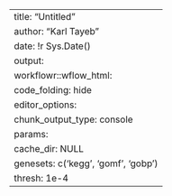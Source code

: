 ---
title: "Untitled"
author: "Karl Tayeb"
date: !r Sys.Date()
output:
  workflowr::wflow_html:
    code_folding: hide
editor_options:
  chunk_output_type: console
params:
  cache_dir: NULL 
  genesets: c('kegg', 'gomf', 'gobp')
  thresh: 1e-4
---